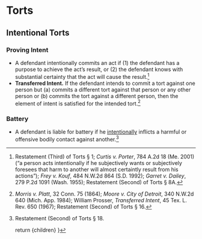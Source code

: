 
# Torts

## Intentional Torts 
### Proving Intent
- A defendant intentionally commits an act if (1) the defendant has a purpose to achieve the act’s result, or (2) the defendant knows with substantial certainty that the act will cause the result.[^rest_torts_1]
- __Transferred Intent.__ If the defendant intends to commit a tort against one person but (a) commits a different tort against that person or any other person or (b) commits the tort against a different person, then the element of intent is satisfied for the intended tort.[^rest_3_110]

[^rest_torts_1]: Restatement (Third) of Torts § 1; _Curtis v. Porter_, 784 A.2d 18 (Me. 2001) (“a person acts intentionally if he subjectively wants or subjectively foresees that harm to another will almost certaintly result from his actions”); _Frey v. Kouf_, 484 N.W.2d 864 (S.D. 1992); _Garret v. Dailey_, 279 P.2d 1091 (Wash. 1955); Restatement (Second) of Torts § 8A.
[^rest_3_110]: _Morris v. Platt_, 32 Conn. 75 (1864); _Moore v. City of Detroit_, 340 N.W.2d 640 (Mich. App. 1984); William Prosser, _Transferred Intent_, 45 Tex. L. Rev. 650 (1967); Restatement (Second) of Torts § 16.

### Battery
- A defendant is liable for battery if he [intentionally](#proving-intent) inflicts a harmful or offensive bodily contact against another.[^rest_2_18]

[^rest_2_18]: Restatement (Second) of Torts § 18.

	return <MdxLayout>{children}</MdxLayout>
}
